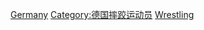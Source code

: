 [[Category:各國奧運角力運動員|Germany]]
[[Category:德国摔跤运动员|Category:德国摔跤运动员]]
[[Category:德国夏季奥运运动员|Wrestling]]